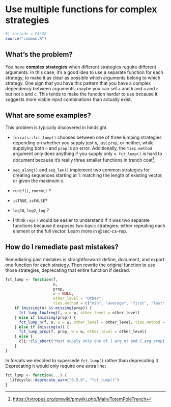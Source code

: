 # Use multiple functions for complex strategies {#sec-strategy-functions}

```r
#| include = FALSE
source("common.R")
```

## What's the problem?

You have **complex strategies** when different strategies require different arguments.
In this case, it's a good idea to use a separate function for each strategy, to make it as clear as possible which arguments belong to which strategy.
One sign that you have this pattern that you have a complex dependency between arguments: maybe you can set `a` and `b` and `a` and `c` but not `b` and `c`.
This tends to make the function harder to use because it suggests more viable input combinations than actually exist.

## What are some examples?

This problem is typically discovered in hindsight.

-   `forcats::fct_lump()` chooses between one of three lumping strategies depending on whether you supply just `n`, just `prop`, or neither, while supplying both `n` and `prop` is an error.
    Additionally, the `ties.method` argument only does anything if you supply only `n`.
    `fct_lump()` is hard to document because it's really three smaller functions in trench coat[^strategy-functions-1].

-   `seq_along()` and `seq_len()` implement two common strategies for creating sequences starting at 1: matching the length of existing vector, or given the maximum `n`.

-   `runif()`, `rnorm()` ?

-   `isTRUE`, `isFALSE`?

-   `log10`, `log2`, `log` ?

-   I think `rep()` would be easier to understand if it was two separate functions because it exposes two basic strategies: either repeating each element or the full vector.
    Learn more in @sec-cs-rep.

[^strategy-functions-1]: <https://tvtropes.org/pmwiki/pmwiki.php/Main/TotemPoleTrench>

## How do I remediate past mistakes?

Remediating past mistakes is straightforward: define, document, and export one function for each strategy.
Then rewrite the original function to use those strategies, deprecating that entire function if desired.

```r
fct_lump <- function(f,
                     n,
                     prop,
                     w = NULL,
                     other_level = "Other",
                     ties.method = c("min", "average", "first", "last", "random", "max")) {
    if (missing(n) && missing(prop)) {
      fct_lump_lowfreq(f, w = w, other_level = other_level)
    } else if (missing(prop)) {
      fct_lump_n(f, n, w = w, other_level = other_level, ties.method = ties.method)
    } else if (missing(n)) {
      fct_lump_prop(f, prop, w = w, other_level = other_level)
    } else {
      cli::cli_abort("Must supply only one of {.arg n} and {.arg prop}.")
    }
}
```

In forcats we decided to supersede `fct_lump()` rather than deprecating it.
Deprecating it would only require one extra line:

```r
fct_lump <- function(...) {
  lifecycle::deprecate_warn("0.5.0", "fct_lump()")
}
```
